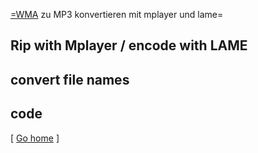 ﻿[[=WMA]] zu MP3 konvertieren mit mplayer und lame=

==Rip with Mplayer / encode with LAME==

{{{class="brush: bash; ; toolbar: false;"
    $ for i in *.wma ; do mplayer -vo null -vc dummy -af resample=44100 -ao pcm:waveheader $i && lame -m s audiodump.wav -o $i; done
}}}

==convert file names==

{{{class="brush: bash; ; toolbar: false;"
    $ for i in *.wma; do mv "$i" "`basename "$i" .wma`.mp3"; done
}}}

==code==

{{{class="brush: bash; ; toolbar: false;"
    #!/bin/bash
    #
    # Dump wma to mp3
    for i in *.wma
    do
      if [ -f "$i" ]; then
        rm -f "$i.wav"
        mkfifo "$i.wav"
        mplayer -quiet -vo null -vc dummy -af volume=0,resample=44100:0:1 -ao pcm:waveheader:file="$i.wav" "$i" &
        dest=`echo "$i"|sed -e 's/wma$/mp3/'`
        lame -V0 -h -b 160 --vbr-new "$i.wav" "$dest"
        rm -f "$i.wav"
      fi
    done
}}}

[ [[index|Go home]] ]
